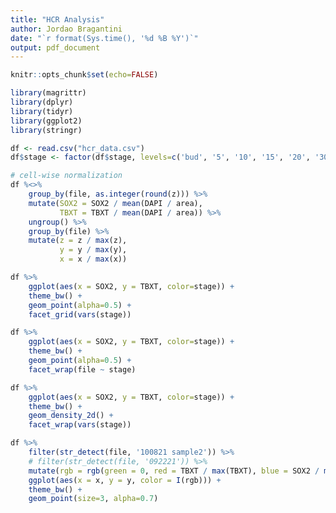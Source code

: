 ```yaml
---
title: "HCR Analysis"
author: Jordao Bragantini
date: "`r format(Sys.time(), '%d %B %Y')`"
output: pdf_document
---
```


```r
knitr::opts_chunk$set(echo=FALSE)
```


```r
library(magrittr)
library(dplyr)
library(tidyr)
library(ggplot2)
library(stringr)
```

```r
df <- read.csv("hcr_data.csv")
df$stage <- factor(df$stage, levels=c('bud', '5', '10', '15', '20', '30'))

# cell-wise normalization
df %<>%
    group_by(file, as.integer(round(z))) %>%
    mutate(SOX2 = SOX2 / mean(DAPI / area),
           TBXT = TBXT / mean(DAPI / area)) %>%
    ungroup() %>%
    group_by(file) %>%
    mutate(z = z / max(z),
           y = y / max(y),
           x = x / max(x))
```


```r
df %>%
    ggplot(aes(x = SOX2, y = TBXT, color=stage)) +
    theme_bw() +
    geom_point(alpha=0.5) +
    facet_grid(vars(stage))
```

```r
df %>%
    ggplot(aes(x = SOX2, y = TBXT, color=stage)) +
    theme_bw() +
    geom_point(alpha=0.5) +
    facet_wrap(file ~ stage)
```

```r
df %>%
    ggplot(aes(x = SOX2, y = TBXT, color=stage)) +
    theme_bw() +
    geom_density_2d() +
    facet_wrap(vars(stage))
```


```r
df %>%
    filter(str_detect(file, '100821 sample2')) %>%
    # filter(str_detect(file, '092221')) %>%
    mutate(rgb = rgb(green = 0, red = TBXT / max(TBXT), blue = SOX2 / max(SOX2))) %>%
    ggplot(aes(x = x, y = y, color = I(rgb))) +
    theme_bw() +
    geom_point(size=3, alpha=0.7)
```

